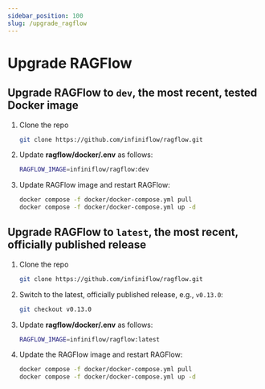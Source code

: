 ```yaml
---
sidebar_position: 100
slug: /upgrade_ragflow
---
```


# Upgrade RAGFlow

## Upgrade RAGFlow to `dev`, the most recent, tested Docker image

1. Clone the repo

   ```bash
   git clone https://github.com/infiniflow/ragflow.git
   ```

2. Update **ragflow/docker/.env** as follows:

   ```bash
   RAGFLOW_IMAGE=infiniflow/ragflow:dev
   ```

3. Update RAGFlow image and restart RAGFlow:

   ```bash
   docker compose -f docker/docker-compose.yml pull
   docker compose -f docker/docker-compose.yml up -d
   ```

## Upgrade RAGFlow to `latest`, the most recent, officially published release

1. Clone the repo

   ```bash
   git clone https://github.com/infiniflow/ragflow.git
   ```

2. Switch to the latest, officially published release, e.g., `v0.13.0`:

   ```bash
   git checkout v0.13.0
   ```

3. Update **ragflow/docker/.env** as follows:

   ```bash
   RAGFLOW_IMAGE=infiniflow/ragflow:latest
   ```

4. Update the RAGFlow image and restart RAGFlow:

   ```bash
   docker compose -f docker/docker-compose.yml pull
   docker compose -f docker/docker-compose.yml up -d
   ```